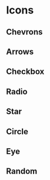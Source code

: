 

<Meta title="Base/Icons" />

# Icons

## Chevrons

<IconGallery>
  <IconItem name="Chevron up">
    <IconComponent name="chevron-up" />
  </IconItem>
  <IconItem name="Chevron down">
    <IconComponent name="chevron-down" />
  </IconItem>
  <IconItem name="Chevron left">
    <IconComponent name="chevron-left" />
  </IconItem>
  <IconItem name="Chevron right">
    <IconComponent name="chevron-right" />
  </IconItem>
</IconGallery>

## Arrows

<IconGallery>
  <IconItem name="Arrow up">
    <IconComponent name="arrow-up" />
  </IconItem>
  <IconItem name="Arrow right">
    <IconComponent name="arrow-right" />
  </IconItem>
</IconGallery>

## Checkbox

<IconGallery>
  <IconItem name="Checkbox unchecked">
    <IconComponent name="checkbox-unchecked" />
  </IconItem>
  <IconItem name="Checkbox checked">
    <IconComponent name="checkbox-checked" />
  </IconItem>
</IconGallery>

## Radio

<IconGallery>
  <IconItem name="Radio unchecked">
    <IconComponent name="radio-unchecked" />
  </IconItem>
  <IconItem name="Radio checked">
    <IconComponent name="radio-checked" />
  </IconItem>
</IconGallery>

## Star

<IconGallery>
  <IconItem name="Star outlined">
    <IconComponent name="star-outlined" />
  </IconItem>
  <IconItem name="Star half">
    <IconComponent name="star-half" />
  </IconItem>
  <IconItem name="Star filled">
    <IconComponent name="star-filled" />
  </IconItem>
</IconGallery>

## Circle

<IconGallery>
  <IconItem name="Question circle">
    <IconComponent name="question-circle" />
  </IconItem>
  <IconItem name="Error circle">
    <IconComponent name="error-circle" />
  </IconItem>
  <IconItem name="Checkmark circle">
    <IconComponent name="checkmark-circle" />
  </IconItem>
</IconGallery>

## Eye

<IconGallery>
  <IconItem name="Eye show">
    <IconComponent name="eye-show" />
  </IconItem>
  <IconItem name="Eye hide">
    <IconComponent name="eye-hide" />
  </IconItem>
</IconGallery>

## Random

<IconGallery>
  <IconItem name="Checkmark">
    <IconComponent name="checkmark" />
  </IconItem>
  <IconItem name="Chat">
    <IconComponent name="chat" />
  </IconItem>
  <IconItem name="Copy">
    <IconComponent name="copy" />
  </IconItem>
  <IconItem name="Lock closed">
    <IconComponent name="lock-closed" />
  </IconItem>
  <IconItem name="Download">
    <IconComponent name="download" />
  </IconItem>
  <IconItem name="Add">
    <IconComponent name="add" />
  </IconItem>
  <IconItem name="Dismiss">
    <IconComponent name="dismiss" />
  </IconItem>
</IconGallery>
